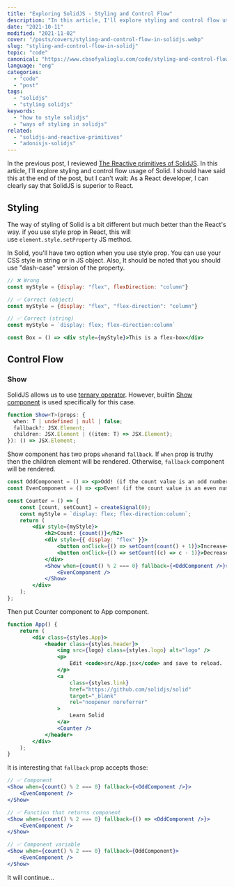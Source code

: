 ```yaml
---
title: "Exploring SolidJS - Styling and Control Flow"
description: "In this article, I'll explore styling and control flow usage of SolidJS: string and object usage of style prop and Show component."
date: "2021-10-11"
modified: "2021-11-02"
cover: "/posts/covers/styling-and-control-flow-in-solidjs.webp"
slug: "styling-and-control-flow-in-solidj"
topic: "code"
canonical: "https://www.cbsofyalioglu.com/code/styling-and-control-flow-in-solidj/"
language: "eng"
categories:
  - "code"
  - "post"
tags:
  - "solidjs"
  - "styling solidjs"
keywords:
  - "how to style solidjs"
  - "ways of styling in solidjs"
related:
  - "solidjs-and-reactive-primitives"
  - "adonisjs-solidjs"
---
```


In the previous post, I reviewed [The Reactive primitives of SolidJS](https://www.cbsofyalioglu.com/code/solidjs-and-reactive-primitives/). In this article, I'll explore styling and control flow usage of Solid. I should have said this at the end of the post, but I can't wait: As a React developer, I can clearly say that SolidJS is superior to React.

## Styling

The way of styling of Solid is a bit different but much better than the React's way.
if you use style prop in React, this will use `element.style.setProperty` JS method.

In Solid, you'll have two option when you use style prop. You can use your CSS style in string or in JS object. Also, It should be noted that you should use "dash-case" version of the property.

```jsx
// ❌ Wrong
const myStyle = {display: "flex", flexDirection: "column"}

// ✅ Correct (object)
const myStyle = {display: "flex", "flex-direction": "column"}

// ✅ Correct (string)
const myStyle = `display: flex; flex-direction:column`
```

```jsx
const Box = () => <div style={myStyle}>This is a flex-box</div>
```


<BookmarkCard
    url="https://www.cbsofyalioglu.com/blogging/best-blogging-sites/"
    image="/posts/best-blogging.webp"
    title="The List of Best Blogging Platforms"
    description="The list of best blogging platforms for your creative works. The list includes free and paid platforms."
/>

## Control Flow

### Show

SolidJS allows us to use [ternary operator](https://developer.mozilla.org/en-US/docs/Web/JavaScript/Reference/Operators/Conditional_Operator). However, builtin [Show component](https://www.solidjs.com/docs/latest/api#%3Cshow%3E) is used specifically for this case.

```typescript
function Show<T>(props: {
  when: T | undefined | null | false;
  fallback?: JSX.Element;
  children: JSX.Element | ((item: T) => JSX.Element);
}): () => JSX.Element;
```

Show component has two props `when`and `fallback`. If `when` prop is truthy then the children element will be rendered. Otherwise, `fallback` component will be rendered.

```jsx
const OddComponent = () => <p>Odd! (if the count value is an odd number)</p>;
const EvenComponent = () => <p>Even! (if the count value is an even number)</p>;

const Counter = () => {
    const [count, setCount] = createSignal(0);
    const myStyle = `display: flex; flex-direction:column`;
    return (
        <div style={myStyle}>
            <h2>Count: {count()}</h2>
            <div style={{ display: "flex" }}>
                <button onClick={() => setCount(count() + 1)}>Increase</button>
                <button onClick={() => setCount((c) => c - 1)}>Decrease</button>
            </div>
            <Show when={count() % 2 === 0} fallback={<OddComponent />}>
                <EvenComponent />
            </Show>
        </div>
    );
};
```

Then put Counter component to App component.

```jsx
function App() {
    return (
        <div class={styles.App}>
            <header class={styles.header}>
                <img src={logo} class={styles.logo} alt="logo" />
                <p>
                    Edit <code>src/App.jsx</code> and save to reload.
                </p>
                <a
                    class={styles.link}
                    href="https://github.com/solidjs/solid"
                    target="_blank"
                    rel="noopener noreferrer"
                >
                    Learn Solid
                </a>
                <Counter />
            </header>
        </div>
    );
}
```

It is interesting that `fallback` prop accepts those:

```jsx
// ✅ Component
<Show when={count() % 2 === 0} fallback={<OddComponent />}>
    <EvenComponent />
</Show>

// ✅ Function that returns component
<Show when={count() % 2 === 0} fallback={() => <OddComponent />}>
    <EvenComponent />
</Show>

// ✅ Component variable
<Show when={count() % 2 === 0} fallback={OddComponent}>
    <EvenComponent />
</Show>
```

It will continue...

